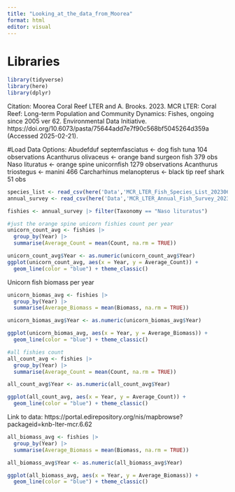 ```yaml
---
title: "Looking_at_the_data_from_Moorea"
format: html
editor: visual
---
```


# Libraries
```r
library(tidyverse)
library(here)
library(dplyr)
```

Citation: 
Moorea Coral Reef LTER and A. Brooks. 2023. MCR LTER: Coral Reef: Long-term Population and Community Dynamics: Fishes, ongoing since 2005 ver 62. Environmental Data Initiative. https://doi.org/10.6073/pasta/75644add7e7f90c568bf5045264d359a (Accessed 2025-02-21).


#Load Data
Options: Abudefduf septemfasciatus <- dog fish tuna 104 observations
Acanthurus olivaceus <- orange band surgeon fish 379 obs
Naso lituratus <- orange spine unicornfish 1279 observations
Acanthurus triostegus <- manini 466
Carcharhinus melanopterus <- black tip reef shark 51 obs
```r
species_list <- read_csv(here('Data','MCR_LTER_Fish_Species_List_20230608.csv'))
annual_survey <- read_csv(here('Data','MCR_LTER_Annual_Fish_Survey_20230615.csv'))

fishies <- annual_survey |> filter(Taxonomy == "Naso lituratus")
```



```r
#just the orange spine unicorn fishies count per year
unicorn_count_avg <- fishies |> 
  group_by(Year) |>
  summarise(Average_Count = mean(Count, na.rm = TRUE))

unicorn_count_avg$Year <- as.numeric(unicorn_count_avg$Year)
ggplot(unicorn_count_avg, aes(x = Year, y = Average_Count)) +
  geom_line(color = "blue") + theme_classic()
```
Unicorn fish biomass per year
```r
unicorn_biomas_avg <- fishies |> 
  group_by(Year) |>
  summarise(Average_Biomass = mean(Biomass, na.rm = TRUE))

unicorn_biomas_avg$Year <- as.numeric(unicorn_biomas_avg$Year)

ggplot(unicorn_biomas_avg, aes(x = Year, y = Average_Biomass)) +
  geom_line(color = "blue") + theme_classic()

```

```r
#all fishies count
all_count_avg <- fishies |> 
  group_by(Year) |>
  summarise(Average_Count = mean(Count, na.rm = TRUE))

all_count_avg$Year <- as.numeric(all_count_avg$Year)

ggplot(all_count_avg, aes(x = Year, y = Average_Count)) +
  geom_line(color = "blue") + theme_classic()
```
Link to data: https://portal.edirepository.org/nis/mapbrowse?packageid=knb-lter-mcr.6.62

```r
all_biomass_avg <- fishies |> 
  group_by(Year) |>
  summarise(Average_Biomass = mean(Biomass, na.rm = TRUE))

all_biomass_avg$Year <- as.numeric(all_biomass_avg$Year)

ggplot(all_biomass_avg, aes(x = Year, y = Average_Biomass)) +
  geom_line(color = "blue") + theme_classic()
```

